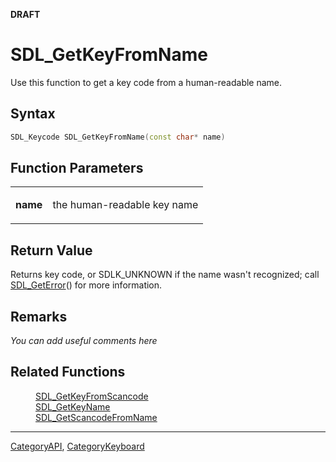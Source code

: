 <span color="red">'''DRAFT'''</span>

= SDL_GetKeyFromName =
Use this function to get a key code from a human-readable name.


== Syntax ==
<syntaxhighlight lang='c++'>
SDL_Keycode SDL_GetKeyFromName(const char* name)
</syntaxhighlight>

== Function Parameters ==
{|
|'''name'''
|the human-readable key name
|}

== Return Value ==
Returns key code, or SDLK_UNKNOWN if the name wasn't recognized; call [[SDL_GetError]]() for more information.

<!-- <span style="color: green;">Should it refer to SDL_Keycode instead of key code?  Leave error call in?</span> -->

== Remarks ==
''You can add useful comments here''

== Related Functions ==
:[[SDL_GetKeyFromScancode]]
:[[SDL_GetKeyName]]
:[[SDL_GetScancodeFromName]]

----
[[CategoryAPI]], [[CategoryKeyboard]]
